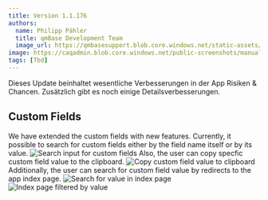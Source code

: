 ---
title: Version 1.1.176
authors:
  name: Philipp Pähler
  title: qmBase Development Team
  image_url: https://qmbasesupport.blob.core.windows.net/static-assets/img/persons/paehler_round.png
image: https://caqadmin.blob.core.windows.net/public-screenshots/manual-screenshots/Screenshot2022-06-29_connectionModal.png
tags: [Tbd]
---

Dieses Update beinhaltet wesentliche Verbesserungen in der App Risiken & Chancen.
Zusätzlich gibt es noch einige Detailsverbesserungen.

<!--truncate-->

## Custom Fields

We have extended the custom fields with new features. Currently, it possible to search for custom fields either by the field name itself or by its value.
![Search input for custom fields](https://caqadmin.blob.core.windows.net/public-screenshots/manual-screenshots/AB_883_Intern_1.png)
Also, the user can copy specfic custom field value to the clipboard.
![Copy custom field value to clipboard](https://caqadmin.blob.core.windows.net/public-screenshots/manual-screenshots/AB_883_Intern_2.png)
Additionally, the user can search for custom field value by redirects to the app index page.
![Search for value in index page](https://caqadmin.blob.core.windows.net/public-screenshots/manual-screenshots/AB_883_Intern_3.png)
![Index page filtered by value](https://caqadmin.blob.core.windows.net/public-screenshots/manual-screenshots/AB_883_Intern_4.png)
